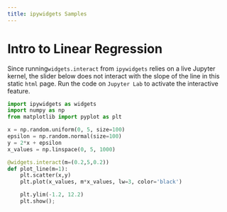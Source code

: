 ```yaml
---
title: ipywidgets Samples
---
```


# Intro to Linear Regression

::: {.callout-note}
Since running`widgets.interact` from `ipywidgets` relies on a live Jupyter kernel, the slider below does not interact with the slope of the line in this static `html` page. Run the code on `Jupyter Lab` to activate the interactive feature.
:::
```python
import ipywidgets as widgets
import numpy as np
from matplotlib import pyplot as plt
```


```python
x = np.random.uniform(0, 5, size=100)
epsilon = np.random.normal(size=100)
y = 2*x + epsilon
x_values = np.linspace(0, 5, 1000)

@widgets.interact(m=(0.2,5,0.2))
def plot_line(m=1):
    plt.scatter(x,y)
    plt.plot(x_values, m*x_values, lw=3, color='black')

    plt.ylim(-1.2, 12.2)
    plt.show();
```
